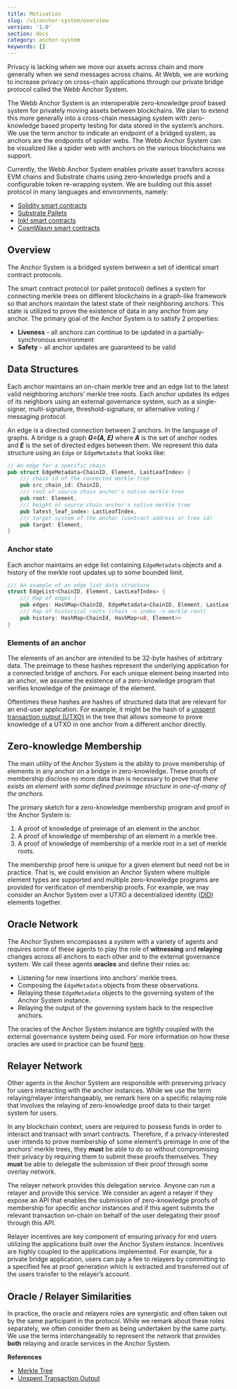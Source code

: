 ```yaml
---
title: Motivation
slug: /v1/anchor-system/overview
version: '1.0'
section: docs
category: anchor-system
keywords: []
---
```



Privacy is lacking when we move our assets across chain and more generally when we send messages across chains.
At Webb, we are working to increase privacy on cross-chain applications through our private bridge protocol
called the Webb Anchor System.

The Webb Anchor System is an interoperable zero-knowledge proof based system for privately moving assets
between blockchains. We plan to extend this more generally into a cross-chain messaging system with
zero-knowledge based property testing for data stored in the system’s anchors. We use the term anchor to
indicate an endpoint of a bridged system, as anchors are the endpoints of spider webs. The Webb Anchor System
can be visualized like a spider web with anchors on the various blockchains we support.

Currently, the Webb Anchor System enables private asset transfers across EVM chains and Substrate chains
using zero-knowledge proofs and a configurable token re-wrapping system. We are building out this asset
protocol in many languages and environments, namely:

- [Solidity smart contracts](https://github.com/webb-tools/protocol-solidity)
- [Substrate Pallets](https://github.com/webb-tools/protocol-substrate)
- [Ink! smart contracts](https://github.com/webb-tools/protocol-ink)
- [CosmWasm smart contracts](https://github.com/webb-tools/protocol-cosmwasm)

## Overview

The Anchor System is a bridged system between a set of identical smart contract protocols.

The smart contract protocol (or pallet protocol) defines a system for connecting merkle trees on different
blockchains in a graph-like framework so that anchors maintain the latest state of their neighboring anchors.
This state is utilized to prove the existence of data in any anchor from any anchor. The primary goal of the
Anchor System is to satisfy 2 properties:

- **Liveness** - all anchors can continue to be updated in a partially-synchronous environment
- **Safety** - all anchor updates are guaranteed to be valid

## Data Structures

Each anchor maintains an on-chain merkle tree and an edge list to the latest valid neighboring anchors’ merkle
tree roots. Each anchor updates its edges of its neighbors using an external governance system, such as a
single-signer, multi-signature, threshold-signature, or alternative voting / messaging protocol.

An edge is a directed connection between 2 anchors. In the language of graphs. A bridge is a
graph **_G=(A, E)_** where **_A_** is the set of anchor nodes and **_E_** is the set of directed edges between
them. We represent this data structure using an `Edge` or `EdgeMetadata` that looks like:

```rust
// An edge for a specific chain
pub struct EdgeMetadata<ChainID, Element, LastLeafIndex> {
	/// chain id of the connected merkle tree
	pub src_chain_id: ChainID,
	/// root of source chain anchor's native merkle tree
	pub root: Element,
	/// height of source chain anchor's native merkle tree
	pub latest_leaf_index: LastLeafIndex,
	/// target system of the anchor (contract address or tree id)
	pub target: Element,
}
```

### Anchor state

Each anchor maintains an edge list containing `EdgeMetadata` objects and a history of the merkle root updates
up to some bounded limit.

```rust
/// An example of an edge list data structure
struct EdgeList<ChainID, Element, LastLeafIndex> {
	/// Map of edges (
	pub edges: HashMap<ChainID, EdgeMetadata<ChainID, Element, LastLeafIndex>
	/// Map of historical roots (chain -> index -> merkle root)
	pub history: HashMap<ChainId, HashMap<u8, Element>>
}
```

### Elements of an anchor

The elements of an anchor are intended to be 32-byte hashes of arbitrary data. The preimage to these hashes
represent the underlying application for a connected bridge of anchors. For each unique element being inserted
into an anchor, we assume the existence of a zero-knowledge program that verifies knowledge of the preimage of
the element.

Oftentimes these hashes are hashes of structured data that are relevant for an end-user application. For example,
it might be the hash of a [unspent transaction output (UTXO)](https://en.wikipedia.org/wiki/Unspent_transaction_output)
in the tree that allows someone to prove knowledge of a UTXO in one anchor from a different anchor directly.

<AnchorProtocolImages />

## Zero-knowledge Membership

The main utility of the Anchor System is the ability to prove membership of elements in any anchor on a bridge in
zero-knowledge. These proofs of membership disclose no more data than is necessary to prove that _there exists an
element with some defined preimage structure in one-of-many of the anchors._

The primary sketch for a zero-knowledge membership program and proof in the Anchor System is:

1. A proof of knowledge of preimage of an element in the anchor.
2. A proof of knowledge of membership of an element in a merkle tree.
3. A proof of knowledge of membership of a merkle root in a set of merkle roots.

The membership proof here is unique for a given element but need not be in practice. That is, we could envision
an Anchor System where multiple element types are supported and multiple zero-knowledge programs are provided
for verification of membership proofs. For example, we may consider an Anchor System over a UTXO a decentralized
identity ([DID](https://www.w3.org/TR/did-core/)) elements together.

## Oracle Network

The Anchor System encompasses a system with a variety of agents and requires some of these agents to play the role
of **witnessing** and **relaying** changes across all anchors to each other and to the external governance system.
We call these agents **oracles** and define their roles as:

- Listening for new insertions into anchors’ merkle trees.
- Composing the `EdgeMetadata` objects from these observations.
- Relaying these `EdgeMetadata` objects to the governing system of the Anchor System instance.
- Relaying the output of the governing system back to the respective anchors.

The oracles of the Anchor System instance are tightly coupled with the external governance system being used. For more
information on how these oracles are used in practice can be found [here](https://github.com/webb-tools/relayer).

<AnchorRelayerDKGProtocolImages />

## Relayer Network

Other agents in the Anchor System are responsible with preserving privacy for users interacting with the anchor instances.
While we use the term relaying/relayer interchangeably, we remark here on a specific relaying role that involves the relaying
of zero-knowledge proof data to their target system for users.

In any blockchain context, users are required to possess funds in order to interact and transact with smart contracts.
Therefore, if a privacy-interested user intends to prove membership of some element’s preimage in one of the anchors’
merkle trees, they **must** be able to do so without compromising their privacy by requiring them to submit these proofs
themselves. They **must** be able to delegate the submission of their proof through some overlay network.

The relayer network provides this delegation service. Anyone can run a relayer and provide this service. We consider an agent
a relayer if they expose an API that enables the submission of zero-knowledge proofs of membership for specific anchor
instances and if this agent submits the relevant transaction on-chain on behalf of the user delegating their proof through this API.

Relayer incentives are key component of ensuring privacy for end users utilizing the applications built over the Anchor System
instance. Incentives are highly coupled to the applications implemented. For example, for a private bridge application, users can
pay a fee to relayers by committing to a specified fee at proof generation which is extracted and transferred out of the users
transfer to the relayer’s account.

## Oracle / Relayer Similarities

In practice, the oracle and relayers roles are synergistic and often taken out by the same participant in the protocol. While we
remark about these roles separately, we often consider them as being undertaken by the same party. We use the terms interchangeably
to represent the network that provides **both** relaying and oracle services in the Anchor System.

**References**

- [Merkle Tree](https://en.wikipedia.org/wiki/Merkle_tree)
- [Unspent Transaction Output](https://en.wikipedia.org/wiki/Unspent_transaction_output)

